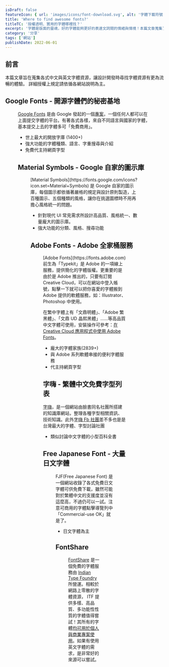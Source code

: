 ```yaml
---
isDraft: false
featureIcon: { url: 'images/icons/font-download.svg', alt: '字體下載符號' }
title: 'Where to find awesome fonts?'
titleTC: '授權透明、實用的字體哪裡找？'
excerpt: '字體是版面的靈魂，好的字體能夠更好的表達文詞間的情緒與情境！本篇文章蒐集了實用且來源可靠、授權清楚的字體網站，在使用時請務必要注意授權範圍限制。'
category: '分享'
tags: ['網站']
publishDate: 2022-06-01
---
```


## 前言

本篇文章旨在蒐集各式中文與英文字體資源，讓設計開發時尋找字體資源有更為流暢的體驗。 詳細授權上規定請依循各網站說明為主。

## Google Fonts - 開源字體們的秘密基地

<Figure
  width="1200"
  height="600"
  src="images/posts/where-to-find-awesome-fonts/google-fonts.webp"
  alt="Google Fonts 網站截圖"
/>

[Google Fonts](https://fonts.google.com/) 是由 Google 發起的一個[專案](https://github.com/google/fonts)，一個任何人都可以在上面提交字體的平台。有著各式各樣，來自不同語言與國家的字體，基本提交上去的字體多可「免費商用」。

- 世上最大的開放字庫 (1400+)
- 強大功能的字體種類、語言、字重搜尋與介紹
- 免費代主持網頁字型

## Material Symbols - Google 自家的圖示庫

<Figure
  width="1200"
  height="600"
  src="images/posts/where-to-find-awesome-fonts/material-symbols.webp"
  alt="Material Symbols 網站截圖"
/>
[Material Symbols](https://fonts.google.com/icons?icon.set=Material+Symbols) 是 Google 自家的圖示庫，每個圖示都依循著嚴格的規定與設計原則製造，上百種圖示、五個種類的風格，讓你在挑選圖標時不用再擔心風格統一的問題。

- 針對現代 UI 常見需求所設計高品質、風格統一、數量龐大的圖示庫。
- 強大功能的分類、風格、搜尋功能

## Adobe Fonts - Adobe 全家桶服務

<Figure
  width="1200"
  height="600"
  src="images/posts/where-to-find-awesome-fonts/adobe-fonts.webp"
  alt="Adobe Fonts 網站截圖"
/>
[Adobe Fonts](https://fonts.adobe.com) 前生為「Typekit」是 Adobe 的一項線上服務，提供簡化的字體版權。更重要的是由於是 Adobe
推出的，只要有訂閱 Creative Cloud，可以在網站中登入帳號，點擊一下就可以把你喜愛的字體搬到 Adobe 提供的軟體服務，如：Illustrator、Photoshop
中使用。

在繁中字體上有「文鼎明體」、｢Adobe 繁黑體」、｢文鼎 UD 晶熙黑體」……等高品質中文字體可使用，安裝操作可參考：[在 Creative Cloud 應用程式中使用 Adobe Fonts](https://helpx.adobe.com/tw/creative-cloud/help/add-fonts.html)。

- 龐大的字體家族(2839+)
- 與 Adobe 系列軟體串接的便利字體服務
- 代主持網頁字型

## 字嗨 - 繁體中文免費字型列表

[字嗨](https://zi-hi.com/%E7%B9%81%E9%AB%94%E4%B8%AD%E6%96%87%E5%85%8D%E8%B2%BB%E5%AD%97%E5%9E%8B%E5%88%97%E8%A1%A8)，是一個網站由臉書同名社團所搭建的知識庫網站，整理各種字型相關資訊、技術知識。此外[字嗨 Fb 社團](https://www.facebook.com/groups/enjoyfonts/)差不多也是是台灣最大的字體、字型討論社團

- 類似討論中文字體的小型百科全書

## Free Japanese Font - 大量日文字體

<Figure
  width="1200"
  height="600"
  src="images/posts/where-to-find-awesome-fonts/free-japanese-fonts.webp"
  alt="Adobe Fonts 網站截圖"
/>

FJF(Free Japanese Font) 是一個網站收錄了各式免費日文字體可供免費下載，雖然可能對於繁體中文的支援度並沒有這麼高，不過仍可以一試。注意可商用的字體點擊導覽列中「Commercial-use OK」就是了。

- 日文字體為主

## FontShare

<Figure
  width="1200"
  height="600"
  src="images/posts/where-to-find-awesome-fonts/fontshare.webp"
  alt="Adobe Fonts 網站截圖"
/>

[FontShare](https://www.fontshare.com/) 是一個免費的字體服務由 [Indian Type Foundry](https://www.indiantypefoundry.com) 所營運。相較於網路上零散的字體資源， ITF 提供多樣、高品質、多功能性性質的字體值得嘗試！其所有的字體[均可用於個人與商業專案使用](https://www.fontshare.com/licenses/itf-ffl)。如果有使用英文字體的需求，是非常好的來源可以嘗試。
